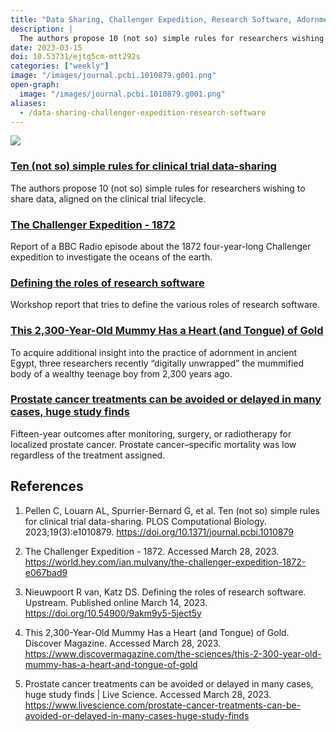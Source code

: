 ```yaml
---
title: "Data Sharing, Challenger Expedition, Research Software, Adornment, Prostate Cancer"
description: |
  The authors propose 10 (not so) simple rules for researchers wishing to share data, aligned on the clinical trial lifecycle.
date: 2023-03-15
doi: 10.53731/ejtg5cm-mtt292s
categories: ["weekly"]
image: "/images/journal.pcbi.1010879.g001.png"
open-graph:
  image: "/images/journal.pcbi.1010879.g001.png"
aliases:
  - /data-sharing-challenger-expedition-research-software
---
```


![](/images/journal.pcbi.1010879.g001.png)

### [Ten (not so) simple rules for clinical trial data-sharing](https://doi.org/10.1371/journal.pcbi.1010879)
The authors propose 10 (not so) simple rules for researchers wishing to share data, aligned on the clinical trial lifecycle.

### [The Challenger Expedition - 1872](https://world.hey.com/ian.mulvany/the-challenger-expedition-1872-e067bad9)
Report of a BBC Radio episode about the 1872 four-year-long Challenger expedition to investigate the oceans of the earth.

### [Defining the roles of research software](https://doi.org/10.54900/9akm9y5-5ject5y)
Workshop report that tries to define the various roles of research software.

### [This 2,300-Year-Old Mummy Has a Heart (and Tongue) of Gold](https://www.discovermagazine.com/the-sciences/this-2-300-year-old-mummy-has-a-heart-and-tongue-of-gold)
To acquire additional insight into the practice of adornment in ancient Egypt, three researchers recently "digitally unwrapped" the mummified body of a wealthy teenage boy from 2,300 years ago.

### [Prostate cancer treatments can be avoided or delayed in many cases, huge study finds](https://www.livescience.com/prostate-cancer-treatments-can-be-avoided-or-delayed-in-many-cases-huge-study-finds)
Fifteen-year outcomes after monitoring, surgery, or radiotherapy for localized prostate cancer. Prostate cancer–specific mortality was low regardless of the treatment assigned.

## References

1. Pellen C, Louarn AL, Spurrier-Bernard G, et al. Ten (not so) simple rules for clinical trial data-sharing. PLOS Computational Biology. 2023;19(3):e1010879. <https://doi.org/10.1371/journal.pcbi.1010879>

1. The Challenger Expedition - 1872. Accessed March 28, 2023. <https://world.hey.com/ian.mulvany/the-challenger-expedition-1872-e067bad9>

1. Nieuwpoort R van, Katz DS. Defining the roles of research software. Upstream. Published online March 14, 2023. <https://doi.org/10.54900/9akm9y5-5ject5y>

1. This 2,300-Year-Old Mummy Has a Heart (and Tongue) of Gold. Discover Magazine. Accessed March 28, 2023. <https://www.discovermagazine.com/the-sciences/this-2-300-year-old-mummy-has-a-heart-and-tongue-of-gold>

1. Prostate cancer treatments can be avoided or delayed in many cases, huge study finds | Live Science. Accessed March 28, 2023. <https://www.livescience.com/prostate-cancer-treatments-can-be-avoided-or-delayed-in-many-cases-huge-study-finds>
